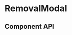 <!-- `position:fixed` cause rendering issues, so do not render the modal -->


# RemovalModal

## Component API

<Props />
